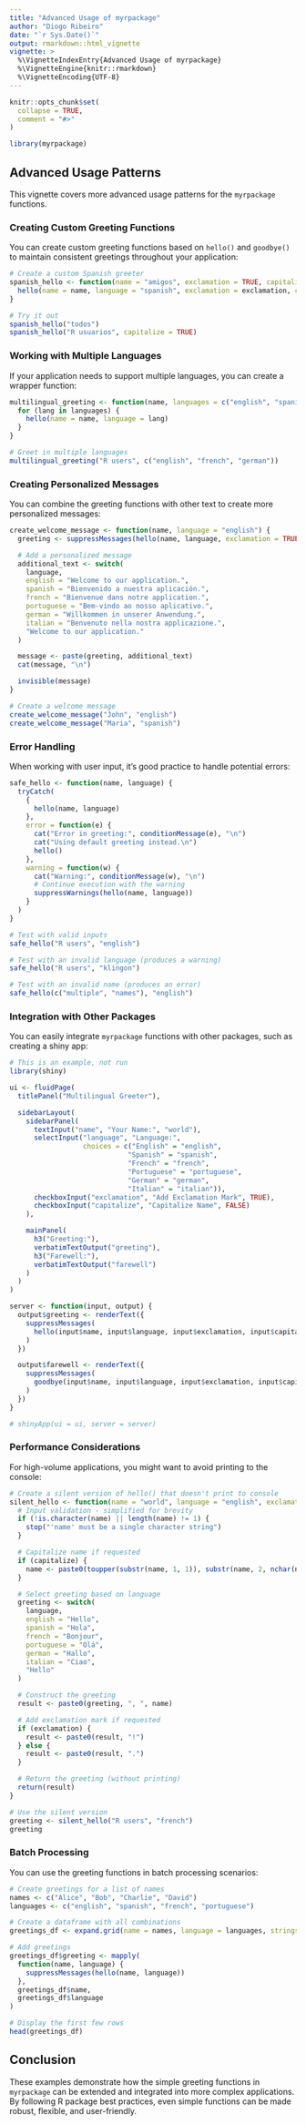 ```yaml
---
title: "Advanced Usage of myrpackage"
author: "Diogo Ribeiro"
date: "`r Sys.Date()`"
output: rmarkdown::html_vignette
vignette: >
  %\VignetteIndexEntry{Advanced Usage of myrpackage}
  %\VignetteEngine{knitr::rmarkdown}
  %\VignetteEncoding{UTF-8}
---
```


```r
knitr::opts_chunk$set(
  collapse = TRUE,
  comment = "#>"
)
```

```r
library(myrpackage)
```

## Advanced Usage Patterns

This vignette covers more advanced usage patterns for the `myrpackage` functions.

### Creating Custom Greeting Functions

You can create custom greeting functions based on `hello()` and `goodbye()` to maintain consistent greetings throughout your application:

```r
# Create a custom Spanish greeter
spanish_hello <- function(name = "amigos", exclamation = TRUE, capitalize = FALSE) {
  hello(name = name, language = "spanish", exclamation = exclamation, capitalize = capitalize)
}

# Try it out
spanish_hello("todos")
spanish_hello("R usuarios", capitalize = TRUE)
```

### Working with Multiple Languages

If your application needs to support multiple languages, you can create a wrapper function:

```r
multilingual_greeting <- function(name, languages = c("english", "spanish", "french")) {
  for (lang in languages) {
    hello(name = name, language = lang)
  }
}

# Greet in multiple languages
multilingual_greeting("R users", c("english", "french", "german"))
```

### Creating Personalized Messages

You can combine the greeting functions with other text to create more personalized messages:

```r
create_welcome_message <- function(name, language = "english") {
  greeting <- suppressMessages(hello(name, language, exclamation = TRUE))

  # Add a personalized message
  additional_text <- switch(
    language,
    english = "Welcome to our application.",
    spanish = "Bienvenido a nuestra aplicación.",
    french = "Bienvenue dans notre application.",
    portuguese = "Bem-vindo ao nosso aplicativo.",
    german = "Willkommen in unserer Anwendung.",
    italian = "Benvenuto nella nostra applicazione.",
    "Welcome to our application."
  )

  message <- paste(greeting, additional_text)
  cat(message, "\n")

  invisible(message)
}

# Create a welcome message
create_welcome_message("John", "english")
create_welcome_message("Maria", "spanish")
```

### Error Handling

When working with user input, it's good practice to handle potential errors:

```r
safe_hello <- function(name, language) {
  tryCatch(
    {
      hello(name, language)
    },
    error = function(e) {
      cat("Error in greeting:", conditionMessage(e), "\n")
      cat("Using default greeting instead.\n")
      hello()
    },
    warning = function(w) {
      cat("Warning:", conditionMessage(w), "\n")
      # Continue execution with the warning
      suppressWarnings(hello(name, language))
    }
  )
}

# Test with valid inputs
safe_hello("R users", "english")

# Test with an invalid language (produces a warning)
safe_hello("R users", "klingon")

# Test with an invalid name (produces an error)
safe_hello(c("multiple", "names"), "english")
```

### Integration with Other Packages

You can easily integrate `myrpackage` functions with other packages, such as creating a shiny app:

```r
# This is an example, not run
library(shiny)

ui <- fluidPage(
  titlePanel("Multilingual Greeter"),

  sidebarLayout(
    sidebarPanel(
      textInput("name", "Your Name:", "world"),
      selectInput("language", "Language:",
                  choices = c("English" = "english",
                             "Spanish" = "spanish",
                             "French" = "french",
                             "Portuguese" = "portuguese",
                             "German" = "german",
                             "Italian" = "italian")),
      checkboxInput("exclamation", "Add Exclamation Mark", TRUE),
      checkboxInput("capitalize", "Capitalize Name", FALSE)
    ),

    mainPanel(
      h3("Greeting:"),
      verbatimTextOutput("greeting"),
      h3("Farewell:"),
      verbatimTextOutput("farewell")
    )
  )
)

server <- function(input, output) {
  output$greeting <- renderText({
    suppressMessages(
      hello(input$name, input$language, input$exclamation, input$capitalize)
    )
  })

  output$farewell <- renderText({
    suppressMessages(
      goodbye(input$name, input$language, input$exclamation, input$capitalize)
    )
  })
}

# shinyApp(ui = ui, server = server)
```

### Performance Considerations

For high-volume applications, you might want to avoid printing to the console:

```r
# Create a silent version of hello() that doesn't print to console
silent_hello <- function(name = "world", language = "english", exclamation = TRUE, capitalize = FALSE) {
  # Input validation - simplified for brevity
  if (!is.character(name) || length(name) != 1) {
    stop("'name' must be a single character string")
  }

  # Capitalize name if requested
  if (capitalize) {
    name <- paste0(toupper(substr(name, 1, 1)), substr(name, 2, nchar(name)))
  }

  # Select greeting based on language
  greeting <- switch(
    language,
    english = "Hello",
    spanish = "Hola",
    french = "Bonjour",
    portuguese = "Olá",
    german = "Hallo",
    italian = "Ciao",
    "Hello"
  )

  # Construct the greeting
  result <- paste0(greeting, ", ", name)

  # Add exclamation mark if requested
  if (exclamation) {
    result <- paste0(result, "!")
  } else {
    result <- paste0(result, ".")
  }

  # Return the greeting (without printing)
  return(result)
}

# Use the silent version
greeting <- silent_hello("R users", "french")
greeting
```

### Batch Processing

You can use the greeting functions in batch processing scenarios:

```r
# Create greetings for a list of names
names <- c("Alice", "Bob", "Charlie", "David")
languages <- c("english", "spanish", "french", "portuguese")

# Create a dataframe with all combinations
greetings_df <- expand.grid(name = names, language = languages, stringsAsFactors = FALSE)

# Add greetings
greetings_df$greeting <- mapply(
  function(name, language) {
    suppressMessages(hello(name, language))
  },
  greetings_df$name,
  greetings_df$language
)

# Display the first few rows
head(greetings_df)
```

## Conclusion

These examples demonstrate how the simple greeting functions in `myrpackage` can be extended and integrated into more complex applications. By following R package best practices, even simple functions can be made robust, flexible, and user-friendly.
